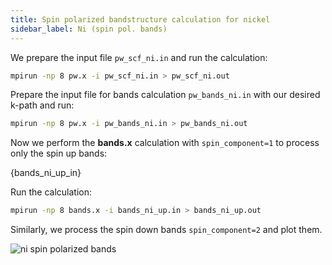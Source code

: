 ```yaml
---
title: Spin polarized bandstructure calculation for nickel
sidebar_label: Ni (spin pol. bands)
---
```


We prepare the input file `pw_scf_ni.in` and run the calculation:
```bash
mpirun -np 8 pw.x -i pw_scf_ni.in > pw_scf_ni.out
```

Prepare the input file for bands calculation `pw_bands_ni.in` with our desired
k-path and run:
```bash
mpirun -np 8 pw.x -i pw_bands_ni.in > pw_bands_ni.out
```

Now we perform the **bands.x** calculation with `spin_component=1` to process
only the spin up bands:


<CodeBlock language="bash" title="src/ni/bands_ni_up.in" showLineNumbers>{bands_ni_up_in}</CodeBlock>

Run the calculation:
```bash
mpirun -np 8 bands.x -i bands_ni_up.in > bands_ni_up.out
```
Similarly, we process the spin down bands `spin_component=2` and plot them.

![ni spin polarized bands](/img/ni-spin-bands.png)

